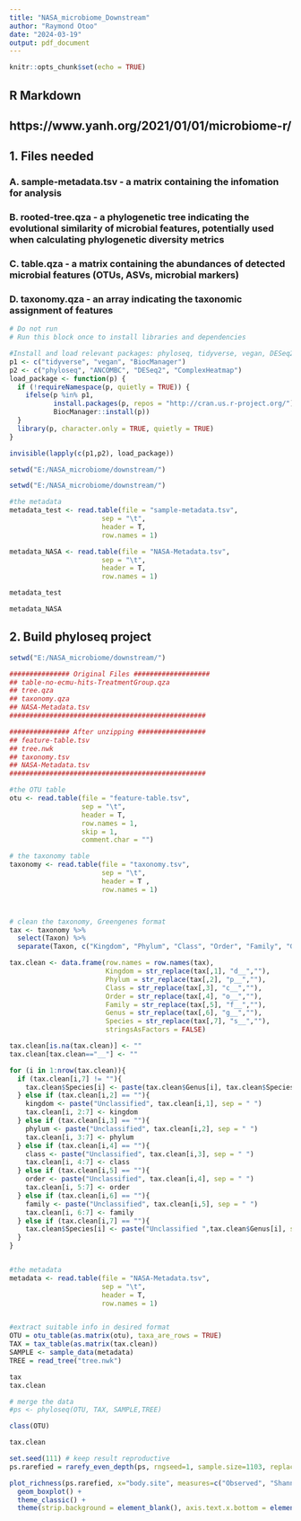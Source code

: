 ---
title: "NASA_microbiome_Downstream"
author: "Raymond Otoo"
date: "2024-03-19"
output: pdf_document
---

```{r setup, include=FALSE}
knitr::opts_chunk$set(echo = TRUE)
```

## R Markdown
## https://www.yanh.org/2021/01/01/microbiome-r/



## 1. Files needed
### A. sample-metadata.tsv - a matrix containing the infomation for analysis
### B. rooted-tree.qza - a phylogenetic tree indicating the evolutional similarity of microbial features, potentially used when calculating phylogenetic diversity metrics
### C. table.qza -  a matrix containing the abundances of detected microbial features (OTUs, ASVs, microbial markers)
### D. taxonomy.qza - an array indicating the taxonomic assignment of features
```{r}
# Do not run
# Run this block once to install libraries and dependencies

#Install and load relevant packages: phyloseq, tidyverse, vegan, DESeq2 , ANCOMBC, ComplexHeatmap. The following code are solely written in R. Now you can open the Rstudio and repeat it.
p1 <- c("tidyverse", "vegan", "BiocManager")
p2 <- c("phyloseq", "ANCOMBC", "DESeq2", "ComplexHeatmap")
load_package <- function(p) {
  if (!requireNamespace(p, quietly = TRUE)) {
    ifelse(p %in% p1, 
           install.packages(p, repos = "http://cran.us.r-project.org/"), 
           BiocManager::install(p))
  }
  library(p, character.only = TRUE, quietly = TRUE)
}

invisible(lapply(c(p1,p2), load_package))
```

```{r}
setwd("E:/NASA_microbiome/downstream/")
```
```{r}
setwd("E:/NASA_microbiome/downstream/")

#the metadata
metadata_test <- read.table(file = "sample-metadata.tsv", 
                       sep = "\t", 
                       header = T, 
                       row.names = 1)

metadata_NASA <- read.table(file = "NASA-Metadata.tsv", 
                       sep = "\t", 
                       header = T, 
                       row.names = 1)

metadata_test

metadata_NASA

```


## 2. Build phyloseq project
```{r}
setwd("E:/NASA_microbiome/downstream/")

############### Original Files ###################
## table-no-ecmu-hits-TreatmentGroup.qza
## tree.qza
## taxonomy.qza
## NASA-Metadata.tsv
#################################################

############### After unzipping #################
## feature-table.tsv
## tree.nwk
## taxonomy.tsv
## NASA-Metadata.tsv
#################################################

#the OTU table
otu <- read.table(file = "feature-table.tsv", 
                  sep = "\t", 
                  header = T, 
                  row.names = 1, 
                  skip = 1, 
                  comment.char = "")

# the taxonomy table
taxonomy <- read.table(file = "taxonomy.tsv", 
                       sep = "\t", 
                       header = T ,
                       row.names = 1)



# clean the taxonomy, Greengenes format
tax <- taxonomy %>%
  select(Taxon) %>% 
  separate(Taxon, c("Kingdom", "Phylum", "Class", "Order", "Family", "Genus", "Species"), "; ")

tax.clean <- data.frame(row.names = row.names(tax),
                        Kingdom = str_replace(tax[,1], "d__",""),
                        Phylum = str_replace(tax[,2], "p__",""),
                        Class = str_replace(tax[,3], "c__",""),
                        Order = str_replace(tax[,4], "o__",""),
                        Family = str_replace(tax[,5], "f__",""),
                        Genus = str_replace(tax[,6], "g__",""),
                        Species = str_replace(tax[,7], "s__",""),
                        stringsAsFactors = FALSE)

tax.clean[is.na(tax.clean)] <- ""
tax.clean[tax.clean=="__"] <- ""

for (i in 1:nrow(tax.clean)){
  if (tax.clean[i,7] != ""){
    tax.clean$Species[i] <- paste(tax.clean$Genus[i], tax.clean$Species[i], sep = " ")
  } else if (tax.clean[i,2] == ""){
    kingdom <- paste("Unclassified", tax.clean[i,1], sep = " ")
    tax.clean[i, 2:7] <- kingdom
  } else if (tax.clean[i,3] == ""){
    phylum <- paste("Unclassified", tax.clean[i,2], sep = " ")
    tax.clean[i, 3:7] <- phylum
  } else if (tax.clean[i,4] == ""){
    class <- paste("Unclassified", tax.clean[i,3], sep = " ")
    tax.clean[i, 4:7] <- class
  } else if (tax.clean[i,5] == ""){
    order <- paste("Unclassified", tax.clean[i,4], sep = " ")
    tax.clean[i, 5:7] <- order
  } else if (tax.clean[i,6] == ""){
    family <- paste("Unclassified", tax.clean[i,5], sep = " ")
    tax.clean[i, 6:7] <- family
  } else if (tax.clean[i,7] == ""){
    tax.clean$Species[i] <- paste("Unclassified ",tax.clean$Genus[i], sep = " ")
  }
}


#the metadata
metadata <- read.table(file = "NASA-Metadata.tsv", 
                       sep = "\t", 
                       header = T, 
                       row.names = 1)


#extract suitable info in desired format
OTU = otu_table(as.matrix(otu), taxa_are_rows = TRUE)
TAX = tax_table(as.matrix(tax.clean))
SAMPLE <- sample_data(metadata)
TREE = read_tree("tree.nwk")

tax
tax.clean

# merge the data
#ps <- phyloseq(OTU, TAX, SAMPLE,TREE)

```
```{r}
class(OTU)
```






```{r}
tax.clean
```


```{r}
set.seed(111) # keep result reproductive
ps.rarefied = rarefy_even_depth(ps, rngseed=1, sample.size=1103, replace=F)
```

```{r}
plot_richness(ps.rarefied, x="body.site", measures=c("Observed", "Shannon")) +
  geom_boxplot() +
  theme_classic() +
  theme(strip.background = element_blank(), axis.text.x.bottom = element_text(angle = -90))
```

